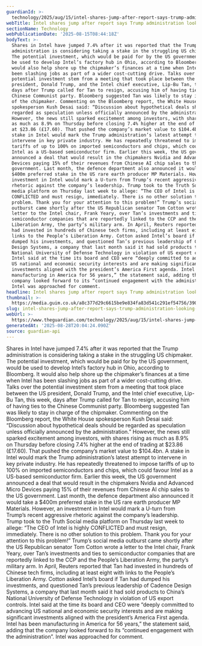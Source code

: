 ```yaml
---
guardianId: >-
  technology/2025/aug/15/intel-shares-jump-after-report-says-trump-administration-looking-at-stake
webTitle: Intel shares jump after report says Trump administration looking at stake
sectionName: Technology
webPublicationDate: '2025-08-15T08:44:18Z'
bodyText: >-
  Shares in Intel have jumped 7.4% after it was reported that the Trump
  administration is considering taking a stake in the struggling US chipmaker.
  The potential investment, which would be paid for by the US government, would
  be used to develop Intel’s factory hub in Ohio, according to Bloomberg. It
  would also help shore up the chipmaker’s finances at a time when Intel has
  been slashing jobs as part of a wider cost-cutting drive. Talks over the
  potential investment stem from a meeting that took place between the US
  president, Donald Trump, and the Intel chief executive, Lip-Bu Tan, this week,
  days after Trump called for Tan to resign, accusing him of having ties to the
  Chinese Communist party. Bloomberg suggested Tan was likely to stay in charge
  of the chipmaker. Commenting on the Bloomberg report, the White House
  spokesperson Kush Desai said: “Discussion about hypothetical deals should be
  regarded as speculation unless officially announced by the administration.”
  However, the news still sparked excitement among investors, with shares rising
  as much as 8.9% on Thursday before closing 7.4% higher at the end of trading
  at $23.86 (£17.60). That pushed the company’s market value to $104.4bn. A
  stake in Intel would mark the Trump administration’s latest attempt to
  intervene in key private industry. He has repeatedly threatened to impose
  tariffs of up to 100% on imported semiconductors and chips, which could favour
  Intel as a US-based semiconductor firm. Earlier this week, the US government
  announced a deal that would result in the chipmakers Nvidia and Advanced Micro
  Devices paying 15% of their revenues from Chinese AI chip sales to the US
  government. Last month, the defence department also announced it would take a
  $400m preferred stake in the US rare earth producer MP Materials. However, an
  investment in Intel would mark a U-turn from Trump’s recent aggressive
  rhetoric against the company’s leadership. Trump took to the Truth Social
  media platform on Thursday last week to allege: “The CEO of Intel is highly
  CONFLICTED and must resign, immediately. There is no other solution to this
  problem. Thank you for your attention to this problem!” Trump’s social media
  outburst came shortly after the US Republican senator Tom Cotton wrote a
  letter to the Intel chair, Frank Yeary, over Tan’s investments and ties to
  semiconductor companies that are reportedly linked to the CCP and the People’s
  Liberation Army, the party’s military arm. In April, Reuters reported that Tan
  had invested in hundreds of Chinese tech firms, including at least eight with
  links to the People’s Liberation Army. Cotton asked Intel’s board if Tan had
  dumped his investments, and questioned Tan’s previous leadership of Cadence
  Design Systems, a company that last month said it had sold products to China’s
  National University of Defense Technology in violation of US export controls.
  Intel said at the time its board and CEO were “deeply committed to advancing
  US national and economic security interests and are making significant
  investments aligned with the president’s America First agenda. Intel has been
  manufacturing in America for 56 years,” the statement said, adding that the
  company looked forward to its “continued engagement with the administration”.
  Intel was approached for comment.
headline: Intel shares jump after report says Trump administration looking at stake
thumbnail: >-
  https://media.guim.co.uk/a8c377d29c6615be9e834fa83d541c291ef54756/390_22_3572_2859/500.jpg
slug: intel-shares-jump-after-report-says-trump-administration-looking-at-stake
webUrl: >-
  https://www.theguardian.com/technology/2025/aug/15/intel-shares-jump-after-report-says-trump-administration-looking-at-stake
generatedAt: '2025-08-28T20:04:24.090Z'
source: guardian-api
---
```

Shares in Intel have jumped 7.4% after it was reported that the Trump administration is considering taking a stake in the struggling US chipmaker. The potential investment, which would be paid for by the US government, would be used to develop Intel’s factory hub in Ohio, according to Bloomberg. It would also help shore up the chipmaker’s finances at a time when Intel has been slashing jobs as part of a wider cost-cutting drive. Talks over the potential investment stem from a meeting that took place between the US president, Donald Trump, and the Intel chief executive, Lip-Bu Tan, this week, days after Trump called for Tan to resign, accusing him of having ties to the Chinese Communist party. Bloomberg suggested Tan was likely to stay in charge of the chipmaker. Commenting on the Bloomberg report, the White House spokesperson Kush Desai said: “Discussion about hypothetical deals should be regarded as speculation unless officially announced by the administration.” However, the news still sparked excitement among investors, with shares rising as much as 8.9% on Thursday before closing 7.4% higher at the end of trading at $23.86 (£17.60). That pushed the company’s market value to $104.4bn. A stake in Intel would mark the Trump administration’s latest attempt to intervene in key private industry. He has repeatedly threatened to impose tariffs of up to 100% on imported semiconductors and chips, which could favour Intel as a US-based semiconductor firm. Earlier this week, the US government announced a deal that would result in the chipmakers Nvidia and Advanced Micro Devices paying 15% of their revenues from Chinese AI chip sales to the US government. Last month, the defence department also announced it would take a $400m preferred stake in the US rare earth producer MP Materials. However, an investment in Intel would mark a U-turn from Trump’s recent aggressive rhetoric against the company’s leadership. Trump took to the Truth Social media platform on Thursday last week to allege: “The CEO of Intel is highly CONFLICTED and must resign, immediately. There is no other solution to this problem. Thank you for your attention to this problem!” Trump’s social media outburst came shortly after the US Republican senator Tom Cotton wrote a letter to the Intel chair, Frank Yeary, over Tan’s investments and ties to semiconductor companies that are reportedly linked to the CCP and the People’s Liberation Army, the party’s military arm. In April, Reuters reported that Tan had invested in hundreds of Chinese tech firms, including at least eight with links to the People’s Liberation Army. Cotton asked Intel’s board if Tan had dumped his investments, and questioned Tan’s previous leadership of Cadence Design Systems, a company that last month said it had sold products to China’s National University of Defense Technology in violation of US export controls. Intel said at the time its board and CEO were “deeply committed to advancing US national and economic security interests and are making significant investments aligned with the president’s America First agenda. Intel has been manufacturing in America for 56 years,” the statement said, adding that the company looked forward to its “continued engagement with the administration”. Intel was approached for comment.
